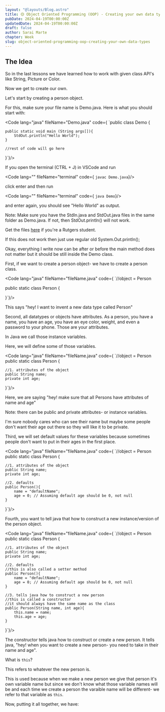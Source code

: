 ```yaml
---
layout: "@layouts/Blog.astro"
title: 🟡 Object Oriented Programming (OOP) - Creating your own data types
pubDate: 2024-04-19T00:00:00Z
updatedDate: 2024-04-19T00:00:00Z
draft: false
author: Sarai Marte
chapter: Week
slug: object-oriented-programming-oop-creating-your-own-data-types
---
```



## The Idea

So in the last lessons we have learned how to work with given class API's like String, Picture or Color.

Now we get to create our own.

Let's start by creating a person object.

For this, make sure your file name is Demo.java. Here is what you should start with:

<Code lang="java" fileName="Demo.java" code={
`public class Demo {

    public static void main (String args[]){
        StdOut.println("Hello World");
    }

    //rest of code will go here
}`}/>


If you open the terminal (CTRL + J) in VSCode and run

<Code lang="" fileName="terminal" code={
`javac Demo.java`}/>


click enter and then run

<Code lang="" fileName="terminal" code={
`java Demo`}/>

and enter again, you should see "Hello World" as output.

Note: Make sure you have the StdIn.java and StdOut.java files in the same folder as Demo.java. If not, then StdOut.println() will not work.

Get the files <a href = "https://rutgers.app.box.com/s/jj32x6ibxigrxu5yfyhbpu4xxi8n9c20">here</a> if you're a Rutgers student.

If this does not work then just use regular old System.Out.println();

Okay, everything I write now can be after or before the main method does not matter but it should be still inside the Demo class.

First, if we want to create a person object- we have to create a person class.

<Code lang="java" fileName="fileName.java" code={
`//object = Person

public static class Person {

}`}/>

This says "hey! I want to invent a new data type called Person"

Second, all datatypes or objects have attributes. As a person, you have a name, you have an age, you have an eye color, weight, and even a password to your phone. Those are your attributes.

In Java we call those instance variables.

Here, we will define some of those variables.

<Code lang="java" fileName="fileName.java" code={
`//object = Person
public static class Person {

    //1. attributes of the object
    public String name;
    private int age;

}`}/>


Here, we are saying "hey! make sure that all Persons have attributes of name and age"

Note: there can be public and private attributes- or instance variables.

I'm sure nobody cares who can see their name but maybe some people don't want their age out there so they will like it to be private.

Third, we will set default values for these variables because sometimes people don't want to put in their ages in the first place.

<Code lang="java" fileName="fileName.java" code={
`//object = Person
public static class Person {

    //1. attributes of the object
    public String name;
    private int age;

    //2. defaults
    public Person(){
        name = "defaultName";
        age = 0; // Assuming default age should be 0, not null
    }

}`}/>


Fourth, you want to tell java that how to construct a new instance/version of the person object.

<Code lang="java" fileName="fileName.java" code={
`//object = Person
public static class Person {

    //1. attributes of the object
    public String name;
    private int age;

    //2. defaults
    //this is also called a setter method
    public Person(){
        name = "defaultName";
        age = 0; // Assuming default age should be 0, not null
    }

    //3. tells java how to construct a new person
    //this is called a constructor
    //it should always have the same name as the class
    public Person(String name, int age){
        this.name = name;
        this.age = age;
    }

}`}/>


The constructor tells java how to construct or create a new person.
It tells java, "hey! when you want to create a new person- you need to take in their name and age".

What is `this`?

This refers to whatever the new person is.

This is used because when we make a new person we give that person it's own variable name but since we don't know what those variable names will be and each time we create a person the varaible name will be different- we refer to that variable as `this`.

Now, putting it all together, we have:
